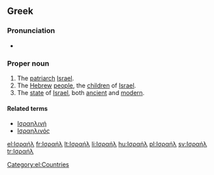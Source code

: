 ==Greek==

===Pronunciation===
*{{IPA|[iza'il]}}

===Proper noun===
{{infl|el|proper noun|g=n|sc=Grek|tr=Israíl}} {{inv}}

# The [[patriarch]] [[Israel]].
# The [[Hebrew]] [[people]], the [[child|children]] of [[Israel]].
# The [[state]] of [[Israel]], both [[ancient]] and [[modern]].

====Related terms====
*[[Ισραηλινή]]
*[[Ισραηλινός]]

[[Category:el:Countries]]

[[el:Ισραήλ]]
[[fr:Ισραήλ]]
[[lt:Ισραήλ]]
[[li:Ισραήλ]]
[[hu:Ισραήλ]]
[[pl:Ισραήλ]]
[[sv:Ισραήλ]]
[[tr:Ισραήλ]]